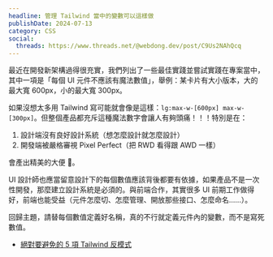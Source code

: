 ```yaml
---
headline: 管理 Tailwind 當中的變數可以這樣做
publishDate: 2024-07-13
category: CSS
social:
  threads: https://www.threads.net/@webdong.dev/post/C9Us2NAhQcq
---
```


最近在開發新架構過得很充實，我們列出了一些最佳實踐並嘗試實踐在專案當中，其中一項是「每個 UI 元件不應該有魔法數值」，舉例：某卡片有大小版本，大的最大寬 600px，小的最大寬 300px。

如果沒想太多用 Tailwind 寫可能就會像是這樣：`lg:max-w-[600px] max-w-[300px]`。但整個產品都充斥這種魔法數字會讓人有夠頭痛！！！特別是在：

1. 設計端沒有良好設計系統（想怎麼設計就怎麼設計）
2. 開發端被嚴格審視 Pixel Perfect（把 RWD 看得跟 AWD 一樣）

會產出精美的大便 💩。

UI 設計師也應當留意設計下的每個數值應該背後都要有依據，如果產品不是一次性開發，那麼建立設計系統是必須的。與前端合作，其實很多 UI 前期工作做得好，前端也能受益（元件怎麼切、怎麼管理、開放那些接口、怎麼命名……）。

回歸主題，請替每個數值定義好名稱，真的不行就定義元件內的變數，而不是寫死數值。

- [絕對要避免的 5 項 Tailwind 反模式](https://www.webdong.dev/post/tailwind-anti-patterns/)
